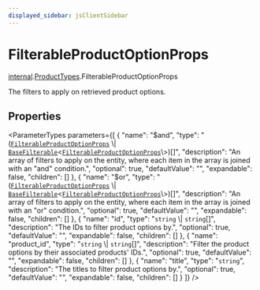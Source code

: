 ```yaml
---
displayed_sidebar: jsClientSidebar
---
```



# FilterableProductOptionProps

[internal](../../internal/modules/internal.internal-1.mdx).[ProductTypes](../../internal-1/modules/internal.internal-1.ProductTypes.mdx).FilterableProductOptionProps

The filters to apply on retrieved product options.

## Properties

<ParameterTypes parameters={[
  {
    "name": "$and",
    "type": "([`FilterableProductOptionProps`](internal.internal-1.ProductTypes.FilterableProductOptionProps.mdx) \\| [`BaseFilterable`](../../DAL/interfaces/internal.internal-1.DAL.BaseFilterable.mdx)<[`FilterableProductOptionProps`](internal.internal-1.ProductTypes.FilterableProductOptionProps.mdx)\\>)[]",
    "description": "An array of filters to apply on the entity, where each item in the array is joined with an \"and\" condition.",
    "optional": true,
    "defaultValue": "",
    "expandable": false,
    "children": []
  },
  {
    "name": "$or",
    "type": "([`FilterableProductOptionProps`](internal.internal-1.ProductTypes.FilterableProductOptionProps.mdx) \\| [`BaseFilterable`](../../DAL/interfaces/internal.internal-1.DAL.BaseFilterable.mdx)<[`FilterableProductOptionProps`](internal.internal-1.ProductTypes.FilterableProductOptionProps.mdx)\\>)[]",
    "description": "An array of filters to apply on the entity, where each item in the array is joined with an \"or\" condition.",
    "optional": true,
    "defaultValue": "",
    "expandable": false,
    "children": []
  },
  {
    "name": "id",
    "type": "`string` \\| `string`[]",
    "description": "The IDs to filter product options by.",
    "optional": true,
    "defaultValue": "",
    "expandable": false,
    "children": []
  },
  {
    "name": "product_id",
    "type": "`string` \\| `string`[]",
    "description": "Filter the product options by their associated products' IDs.",
    "optional": true,
    "defaultValue": "",
    "expandable": false,
    "children": []
  },
  {
    "name": "title",
    "type": "`string`",
    "description": "The titles to filter product options by.",
    "optional": true,
    "defaultValue": "",
    "expandable": false,
    "children": []
  }
]} />

